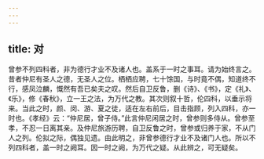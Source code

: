 ```yaml
---
---
---
```

title: 对
---



曾参不列四科者，非为德行才业不及诸人也。盖系于一时之事耳。请为始终言之。昔者仲尼有圣人之德，无圣人之位。栖栖应聘，七十馀国，与时竟不偶，知道终不行，感凤泣麟，慨然有吾已矣夫之叹。然后自卫反鲁，删《诗》、《书》，定《礼》、《乐》，修《春秋》，立一王之法，为万代之教。其次则叙十哲，伦四科，以垂示将来。当此之时，颜、闵、游、夏之徒，适在左右前后，目击指顾，列入四科，亦一时也。《孝经》云：“仲尼居，曾子侍。”此言仲尼闲居之时，曾参则多侍从。曾参至孝，不忍一日离其亲。及仲尼旅游历聘，自卫反鲁之时，曾参或归养于家，不从门人之列。伦拟之际，偶独见遗。由此明之，非曾参德行才业不及诸门人也。所以不列四科者，盖一时之阙耳。因一时之阙，为万代之疑。从此辨之，可无疑矣。